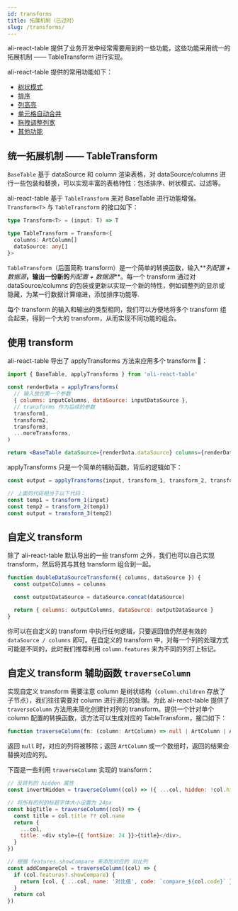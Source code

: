 ```yaml
---
id: transforms
title: 拓展机制（已过时）
slug: /transforms/
---
```


ali-react-table 提供了业务开发中经常需要用到的一些功能，这些功能采用统一的拓展机制 —— TableTransform 进行实现。

ali-react-table 提供的常用功能如下：

- [树状模式](tree-mode)
- [排序](sort)
- [列高亮](column-hover)
- [单元格自动合并](auto-row-span)
- [拖拽调整列宽](column-resize)
- [其他功能](others)

## 统一拓展机制 —— TableTransform

`BaseTable` 基于 dataSource 和 column 渲染表格，对 dataSource/columns 进行一些包装和替换，可以实现丰富的表格特性：包括排序、树状模式、过滤等。

ali-react-table 基于 `TableTransform` 来对 BaseTable 进行功能增强。`Transform<T>` 与 `TableTransform` 的接口如下：

```typescript
type Transform<T> = (input: T) => T

type TableTransform = Transform<{
  columns: ArtColumn[]
  dataSource: any[]
}>
```

`TableTransform`（后面简称 transform）是一个简单的转换函数，输入**_列配置 + 数据源_**，输出一份新的**_列配置 + 数据源_**。每一个 transform 通过对 dataSource/columns 的包装或更新以实现一个新的特性，例如调整列的显示或隐藏，为某一行数据计算缩进，添加排序功能等.

每个 transform 的输入和输出的类型相同，我们可以方便地将多个 transform 组合起来，得到一个大的 transform，从而实现不同功能的组合。

## 使用 transform

ali-react-table 导出了 applyTransforms 方法来应用多个 transform 🌟：

```jsx
import { BaseTable, applyTransforms } from 'ali-react-table'

const renderData = applyTransforms(
  // 输入放在第一个参数
  { columns: inputColumns, dataSource: inputDataSource },
  // transforms 作为后续的参数
  transform1,
  transform2,
  transform3,
  ...moreTransforms,
)

return <BaseTable dataSource={renderData.dataSource} columns={renderData.columns} />
```

applyTransforms 只是一个简单的辅助函数，背后的逻辑如下：

```javascript
const output = applyTransforms(input, transform_1, transform_2, transform_3)

// 上面的代码相当于以下代码：
const temp1 = transform_1(input)
const temp2 = transform_2(temp1)
const output = transform_3(temp2)
```

## 自定义 transform

除了 ali-react-table 默认导出的一些 transform 之外，我们也可以自己实现 transform，然后将其与其他 transform 组合到一起。

```javascript
function doubleDataSourceTransform({ columns, dataSource }) {
  const outputColumns = columns

  const outputDataSource = dataSource.concat(dataSource)

  return { columns: outputColumns, dataSource: outputDataSource }
}
```

你可以在自定义的 transform 中执行任何逻辑，只要返回值仍然是有效的 `dataSource / columns` 即可。在自定义的 transform 中，对每一个列的处理方式可能是不同的，此时我们推荐利用 `column.features` 来为不同的列打上标记。

## 自定义 transform 辅助函数 `traverseColumn`

实现自定义 transform 需要注意 column 是树状结构（`column.children` 存放了子节点），我们往往需要对 column 进行递归的处理。为此 ali-react-table 提供了 `traverseColumn` 方法用来简化创建针对列的 transform。提供一个针对单个 column 配置的转换函数，该方法可以生成对应的 TableTransform，接口如下：

```typescript
function traverseColumn(fn: (column: ArtColumn) => null | ArtColumn | ArtColumn[]): TableTransform
```

返回 `null` 时，对应的列将被移除；返回 `ArtColumn` 或一个数组时，返回的结果会替换对应的列。

下面是一些利用 `traverseColumn` 实现的 transform：

```javascript
// 反转列的 hidden 属性
const invertHidden = traverseColumn((col) => ({ ...col, hidden: !col.hidden }))

// 将所有的列的标题字体大小设置为 24px
const bigTitle = traverseColumn((col) => {
  const title = col.title ?? col.name
  return {
    ...col,
    title: <div style={{ fontSize: 24 }}>{title}</div>,
  }
})

// 根据 features.showCompare 来添加对应的 对比列
const addCompareCol = traverseColumn((col) => {
  if (col.features?.showCompare) {
    return [col, { ...col, name: '对比值', code: `compare_${col.code}` }]
  }
  return col
})
```
